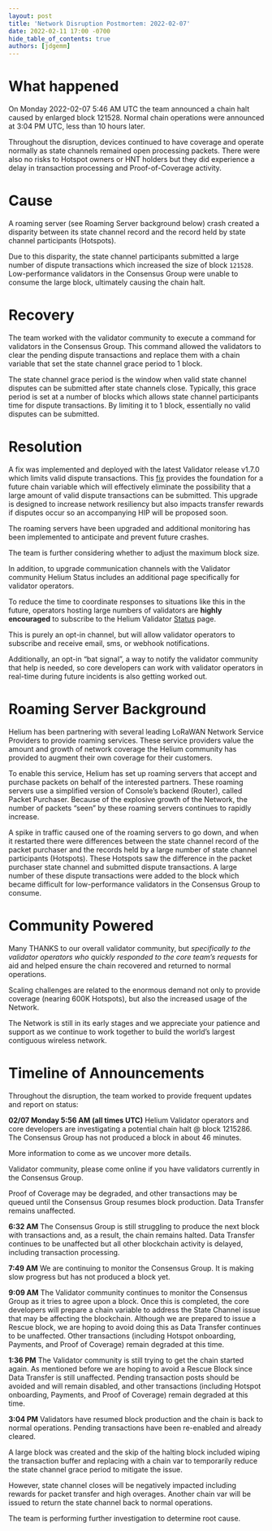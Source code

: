 ```yaml
---
layout: post
title: 'Network Disruption Postmortem: 2022-02-07'
date: 2022-02-11 17:00 -0700
hide_table_of_contents: true
authors: [jdgemm]
---
```


# What happened

On Monday 2022-02-07 5:46 AM UTC the team announced a chain halt caused by enlarged block 121528.
Normal chain operations were announced at 3:04 PM UTC, less than 10 hours later.

<!--truncate-->

Throughout the disruption, devices continued to have coverage and operate normally as state channels
remained open processing packets. There were also no risks to Hotspot owners or HNT holders but they
did experience a delay in transaction processing and Proof-of-Coverage activity.

# Cause

A roaming server (see Roaming Server background below) crash created a disparity between its state
channel record and the record held by state channel participants (Hotspots).

Due to this disparity, the state channel participants submitted a large number of dispute
transactions which increased the size of block `121528`. Low-performance validators in the Consensus
Group were unable to consume the large block, ultimately causing the chain halt.

# Recovery

The team worked with the validator community to execute a command for validators in the Consensus
Group. This command allowed the validators to clear the pending dispute transactions and replace
them with a chain variable that set the state channel grace period to 1 block.

The state channel grace period is the window when valid state channel disputes can be submitted
after state channels close. Typically, this grace period is set at a number of blocks which allows
state channel participants time for dispute transactions. By limiting it to 1 block, essentially no
valid disputes can be submitted.

# Resolution

A fix was implemented and deployed with the latest Validator release v1.7.0 which limits valid
dispute transactions. This [fix](https://github.com/helium/blockchain-core/pull/1229/) provides the
foundation for a future chain variable which will effectively eliminate the possibility that a large
amount of valid dispute transactions can be submitted. This upgrade is designed to increase network
resiliency but also impacts transfer rewards if disputes occur so an accompanying HIP will be
proposed soon.

The roaming servers have been upgraded and additional monitoring has been implemented to anticipate
and prevent future crashes.

The team is further considering whether to adjust the maximum block size.

In addition, to upgrade communication channels with the Validator community Helium Status includes
an additional page specifically for validator operators.

To reduce the time to coordinate responses to situations like this in the future, operators hosting
large numbers of validators are **highly encouraged** to subscribe to the Helium Validator
[Status](http://validators-status.helium.com/) page.

This is purely an opt-in channel, but will allow validator operators to subscribe and receive email,
sms, or webhook notifications.

Additionally, an opt-in “bat signal”, a way to notify the validator community that help is needed,
so core developers can work with validator operators in real-time during future incidents is also
getting worked out.

# Roaming Server Background

Helium has been partnering with several leading LoRaWAN Network Service Providers to provide roaming
services. These service providers value the amount and growth of network coverage the Helium
community has provided to augment their own coverage for their customers.

To enable this service, Helium has set up roaming servers that accept and purchase packets on behalf
of the interested partners. These roaming servers use a simplified version of Console’s backend
(Router), called Packet Purchaser. Because of the explosive growth of the Network, the number of
packets “seen” by these roaming servers continues to rapidly increase.

A spike in traffic caused one of the roaming servers to go down, and when it restarted there were
differences between the state channel record of the packet purchaser and the records held by a large
number of state channel participants (Hotspots). These Hotspots saw the difference in the packet
purchaser state channel and submitted dispute transactions. A large number of these dispute
transactions were added to the block which became difficult for low-performance validators in the
Consensus Group to consume.

# Community Powered

Many THANKS to our overall validator community, but _specifically to the validator operators who
quickly responded to the core team’s requests_ for aid and helped ensure the chain recovered and
returned to normal operations.

Scaling challenges are related to the enormous demand not only to provide coverage (nearing 600K
Hotspots), but also the increased usage of the Network.

The Network is still in its early stages and we appreciate your patience and support as we continue
to work together to build the world’s largest contiguous wireless network.

# Timeline of Announcements

Throughout the disruption, the team worked to provide frequent updates and report on status:

**02/07 Monday 5:56 AM (all times UTC)** Helium Validator operators and core developers are
investigating a potential chain halt @ block 1215286. The Consensus Group has not produced a block
in about 46 minutes.

More information to come as we uncover more details.

Validator community, please come online if you have validators currently in the Consensus Group.

Proof of Coverage may be degraded, and other transactions may be queued until the Consensus Group
resumes block production. Data Transfer remains unaffected.

**6:32 AM** The Consensus Group is still struggling to produce the next block with transactions and,
as a result, the chain remains halted. Data Transfer continues to be unaffected but all other
blockchain activity is delayed, including transaction processing.

**7:49 AM** We are continuing to monitor the Consensus Group. It is making slow progress but has not
produced a block yet.

**9:09 AM** The Validator community continues to monitor the Consensus Group as it tries to agree
upon a block. Once this is completed, the core developers will prepare a chain variable to address
the State Channel issue that may be affecting the blockchain. Although we are prepared to issue a
Rescue block, we are hoping to avoid doing this as Data Transfer continues to be unaffected. Other
transactions (including Hotspot onboarding, Payments, and Proof of Coverage) remain degraded at this
time.

**1:36 PM** The Validator community is still trying to get the chain started again. As mentioned
before we are hoping to avoid a Rescue Block since Data Transfer is still unaffected. Pending
transaction posts should be avoided and will remain disabled, and other transactions (including
Hotspot onboarding, Payments, and Proof of Coverage) remain degraded at this time.

**3:04 PM** Validators have resumed block production and the chain is back to normal operations.
Pending transactions have been re-enabled and already cleared.

A large block was created and the skip of the halting block included wiping the transaction buffer
and replacing with a chain var to temporarily reduce the state channel grace period to mitigate the
issue.

However, state channel closes will be negatively impacted including rewards for packet transfer and
high overages. Another chain var will be issued to return the state channel back to normal
operations.

The team is performing further investigation to determine root cause.
